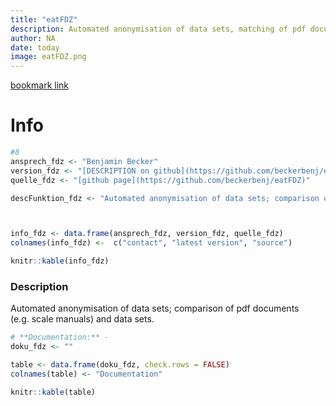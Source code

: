 ```yaml
---
title: "eatFDZ"
description: Automated anonymisation of data sets, matching of pdf documents (e.g. scale manuals) and data sets.
author: NA
date: today
image: eatFDZ.png
---
```


[bookmark link](https://beckerbenj.github.io/eatFDZ/)

# Info

```r
#8
ansprech_fdz <- "Benjamin Becker"
version_fdz <- "[DESCRIPTION on github](https://github.com/beckerbenj/eatFDZ/blob/master/DESCRIPTION)"
quelle_fdz <- "[github page](https://github.com/beckerbenj/eatFDZ)"

descFunktion_fdz <- "Automated anonymisation of data sets; comparison of pdf documents (e.g. scale manuals) and data sets."



info_fdz <- data.frame(ansprech_fdz, version_fdz, quelle_fdz)
colnames(info_fdz) <-  c("contact", "latest version", "source")

knitr::kable(info_fdz)
```

### Description

Automated anonymisation of data sets; comparison of pdf documents (e.g. scale manuals) and data sets.

```r
# **Documentation:** -
doku_fdz <- ""

table <- data.frame(doku_fdz, check.rows = FALSE)
colnames(table) <- "Documentation"

knitr::kable(table)
```
